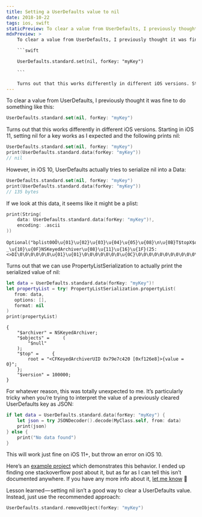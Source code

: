```yaml
---
title: Setting a UserDefaults value to nil
date: 2018-10-22
tags: ios, swift
staticPreview: To clear a value from UserDefaults, I previously thought it was fine to do something like this...
mdxPreview: >
    To clear a value from UserDefaults, I previously thought it was fine to do something like this:

    ```swift

    UserDefaults.standard.set(nil, forKey: "myKey")
    
    ```

    Turns out that this works differently in different iOS versions. Starting in iOS 11, setting nil for a key works as I expected.
---
```

To clear a value from UserDefaults, I previously thought it was fine to do something like this:

```swift
UserDefaults.standard.set(nil, forKey: "myKey")
```

Turns out that this works differently in different iOS versions. Starting in iOS 11, setting nil for a key works as I expected and the following prints nil:

```swift
UserDefaults.standard.set(nil, forKey: "myKey")
print(UserDefaults.standard.data(forKey: "myKey"))
// nil
```

However, in iOS 10, UserDefaults actually tries to serialize nil into a Data:

```swift
UserDefaults.standard.set(nil, forKey: "myKey")
print(UserDefaults.standard.data(forKey: "myKey"))
// 135 bytes
```

If we look at this data, it seems like it might be a plist:

```swift
print(String(
    data: UserDefaults.standard.data(forKey: "myKey")!,
    encoding: .ascii
))
```
```nohighlight
Optional("bplist00Ô\u{01}\u{02}\u{03}\u{04}\u{05}\u{08}\n\u{0B}T$topX$objectsX$versionY$archiverÑ\u{06}\u{07}Troot\0¡\tU$null\u{12}\0\u{01} _\u{10}\u{0F}NSKeyedArchiver\u{08}\u{11}\u{16}\u{1F}(25:<>DI\0\0\0\0\0\0\u{01}\u{01}\0\0\0\0\0\0\0\u{0C}\0\0\0\0\0\0\0\0\0\0\0\0\0\0\0[")
```

Turns out that we can use PropertyListSerialization to actually print the serialized value of nil:

```swift
let data = UserDefaults.standard.data(forKey: "myKey")!
let propertyList = try! PropertyListSerialization.propertyList(
   from: data,
   options: [],
   format: nil
)
print(propertyList)
```
```nohighlight
{
    "$archiver" = NSKeyedArchiver;
    "$objects" =     (
        "$null"
    );
    "$top" =     {
        root = "<CFKeyedArchiverUID 0x79e7c420 [0xf126e8]>{value = 0}";
    };
    "$version" = 100000;
}
```

For whatever reason, this was totally unexpected to me. It’s particularly tricky when you’re trying to interpret the value of a previously cleared UserDefaults key as JSON:

```swift
if let data = UserDefaults.standard.data(forKey: "myKey") {
    let json = try JSONDecoder().decode(MyClass.self, from: data)
    print(json)
} else {
    print("No data found")
}
```

This will work just fine on iOS 11+, but throw an error on iOS 10.

Here’s an [example project](https://github.com/noahsark769/userdefaults-set-nil-example) which demonstrates this behavior. I ended up finding one stackoverflow post about it, but as far as I can tell this isn’t documented anywhere. If you have any more info about it, [let me know](https://twitter.com/noahsark769) 👋

Lesson learned — setting nil isn’t a good way to clear a UserDefaults value. Instead, just use the recommended approach:

```swift
UserDefaults.standard.removeObject(forKey: "myKey")
```